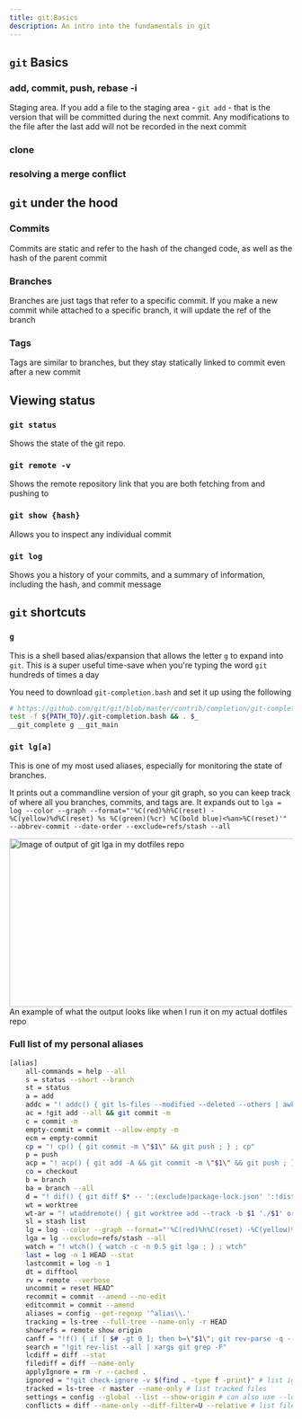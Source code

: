 ```yaml
---
title: git:Basics
description: An intro into the fundamentals in git
---
```



## `git` Basics

### add, commit, push, rebase -i

Staging area. If you add a file to the staging area - `git add` - that is the version that will be committed during the next commit. Any modifications to the file after the last add will not be recorded in the next commit

### clone

### resolving a merge conflict

## `git` under the hood

### Commits

Commits are static and refer to the hash of the changed code, as well as the hash of the parent commit

### Branches

Branches are just tags that refer to a specific commit. If you make a new commit while attached to a specific branch, it will update the ref of the branch

### Tags

Tags are similar to branches, but they stay statically linked to commit even after a new commit

## Viewing status

### `git status`

Shows the state of the git repo.

### `git remote -v`

Shows the remote repository link that you are both fetching from and pushing to

### `git show {hash}`

Allows you to inspect any individual commit

### `git log`

Shows you a history of your commits, and a summary of information, including the hash, and commit message

## `git` shortcuts

### `g`

This is a shell based alias/expansion that allows the letter `g` to expand into `git`. This is a super useful time-save when you're typing the word `git` hundreds of times a day

You need to download `git-completion.bash` and set it up using the following
```bash
# https://github.com/git/git/blob/master/contrib/completion/git-completion.bash
test -f ${PATH_TO}/.git-completion.bash && . $_
__git_complete g __git_main
```

### `git lg[a]`

This is one of my most used aliases, especially for monitoring the state of branches.

It prints out a commandline version of your git graph, so you can keep track of where all you branches, commits, and tags are. It expands out to
`lga = log --color --graph --format="'%C(red)%h%C(reset) -%C(yellow)%d%C(reset) %s %C(green)(%cr) %C(bold blue)<%an>%C(reset)'" --abbrev-commit --date-order --exclude=refs/stash --all`

<Image
    src={lga}
    alt="Image of output of git lga in my dotfiles repo"
    width="1000"
    height="300"
/>
An example of what the output looks like when I run it on my actual dotfiles repo

### Full list of my personal aliases

```bash
[alias]
    all-commands = help --all
    s = status --short --branch
    st = status
    a = add
    addc = "! addc() { git ls-files --modified --deleted --others | awk '$0 ~ /.*(c|h|cpp)$/ {print}' | xargs -r git add ; } ; addc"
    ac = !git add --all && git commit -m
    c = commit -m
    empty-commit = commit --allow-empty -m
    ecm = empty-commit
    cp = "! cp() { git commit -m \"$1\" && git push ; } ; cp"
    p = push
    acp = "! acp() { git add -A && git commit -m \"$1\" && git push ; } ; acp"
    co = checkout
    b = branch
    ba = branch --all
    d = "! dif() { git diff $* -- ':(exclude)package-lock.json' ':!dist' ; } ; dif"
    wt = worktree
    wt-ar = "! wtaddremote() { git worktree add --track -b $1 './$1' origin/$1 ; } ; wtaddremote" # where $1 represents the branch name you want. Also, this branch will be made in the current directory, so you should run this while in OtherBranches/
    sl = stash list
    lg = log --color --graph --format="'%C(red)%h%C(reset) -%C(yellow)%d%C(reset) %s %C(green)(%cr) %C(bold blue)<%an>%C(reset)'" --abbrev-commit --date-order
    lga = lg --exclude=refs/stash --all
    watch = "! wtch() { watch -c -n 0.5 git lga ; } ; wtch"
    last = log -n 1 HEAD --stat
    lastcommit = log -n 1
    dt = difftool
    rv = remote --verbose
    uncommit = reset HEAD^
    recommit = commit --amend --no-edit
    editcommit = commit --amend
    aliases = config --get-regexp '^alias\\.'
    tracking = ls-tree --full-tree --name-only -r HEAD
    showrefs = remote show origin
    canff = "!f() { if [ $# -gt 0 ]; then b=\"$1\"; git rev-parse -q --verify \"$b^{commit}\" >/dev/null || { printf \"%s: not a valid commit specifier\n\" \"$b\"; return 1; } else b=$(git rev-parse --symbolic-full-name --abbrev-ref @{u}) || return $?; fi; if git merge-base --is-ancestor HEAD \"$b\"; then echo \"merge with $b can fast-forward\"; else echo \"merge with $b cannot fast-forward\"; fi; }; f" # can fast-forward
    search = "!git rev-list --all | xargs git grep -F"
    lcdiff = diff --stat
    filediff = diff --name-only
    applyIgnore = rm -r --cached .
    ignored = "!git check-ignore -v $(find . -type f -print)" # list ignored files
    tracked = ls-tree -r master --name-only # list tracked files
    settings = config --global --list --show-origin # can also use --local and --system
    conflicts = diff --name-only --diff-filter=U --relative # list files with (unresolved?) conflicts
```
